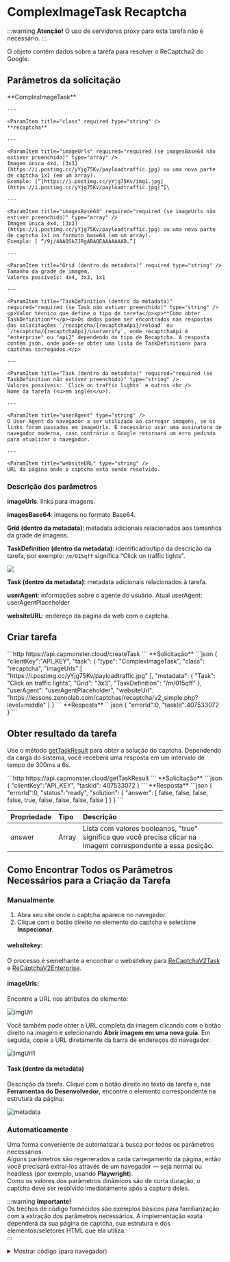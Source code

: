﻿---
sidebar_position: 7
sidebar_label: ComplexImage Recaptcha (click)
---


<ArticleHead slug="captchas/recaptcha-click" />

# ComplexImageTask Recaptcha

<PriceBlockWrap>
  <PriceBlock title="reCAPTCHA 2 (3x3)" captchaId="complex-rc2_3x3"/>
  <PriceBlock title="reCAPTCHA 2 (3x3)" captchaId="complex-rc2_3x3_dynamic"/>
  <PriceBlock title="reCAPTCHA 2 (4x4)" captchaId="complex-rc2_4x4"/>
</PriceBlockWrap>

:::warning **Atenção!**
O uso de servidores proxy para esta tarefa não é necessário.
:::


O objeto contém dados sobre a tarefa para resolver o ReCaptcha2 do Google.


## Parâmetros da solicitação
<TabItem value="proxyless" label="RecaptchaV2EnterpriseTaskProxyless (sem proxy)" default className="bordered-panel">
    <ParamItem title="type" required type="string" />
    **ComplexImageTask**

    ---

    <ParamItem title="class" required type="string" />
    **recaptcha**

    ---

    <ParamItem title="imageUrls" required="required (se imagesBase64 não estiver preenchido)" type="array" />
    Imagem única 4x4, [3x3](https://i.postimg.cc/yYjg75Kv/payloadtraffic.jpg) ou uma nova parte de captcha 1x1 (em um array).
    Exemplo: [“[https://i.postimg.cc/yYjg75Kv/img1.jpg](https://i.postimg.cc/yYjg75Kv/payloadtraffic.jpg)”]\

    ---

    <ParamItem title="imagesBase64" required="required (se imageUrls não estiver preenchido)" type="array" />
    Imagem única 4x4, [3x3](https://i.postimg.cc/yYjg75Kv/payloadtraffic.jpg) ou uma nova parte de captcha 1x1 no formato base64 (em um array).
    Exemplo: [ “/9j/4AAQSkZJRgABAQEAAAAAAAD…”]

    ---

    <ParamItem title="Grid (dentro da metadata)" required type="string" />
    Tamanho da grade de imagem.
    Valores possíveis: 4x4, 3x3, 1x1

    ---

    <ParamItem title="TaskDefinition (dentro da metadata)" required="required (se Task não estiver preenchido)" type="string" />
    <p>Valor técnico que define o tipo de tarefa</p><p>**Como obter TaskDefinition**</p><p>Os dados podem ser encontrados nas respostas das solicitações `/recaptcha/{recaptchaApi}/reload` ou `/recaptcha/{recaptchaApi}/userverify`, onde recaptchaApi é "enterprise" ou "api2" dependendo do tipo de Recaptcha. A resposta contém json, onde pode-se obter uma lista de TaskDefinitions para captchas carregados.</p>

    ---

    <ParamItem title="Task (dentro da metadata)" required="required (se TaskDefinition não estiver preenchido)" type="string" />
    Valores possíveis: `Click on traffic lights` e outros <br />
    Nome da tarefa (<u>em inglês</u>).

    ---

    <ParamItem title="userAgent" type="string" />
    O User-Agent do navegador a ser utilizado ao carregar imagens, se os links foram passados em imageUrls. É necessário usar uma assinatura de navegador moderna, caso contrário o Google retornará um erro pedindo para atualizar o navegador.

    ---

    <ParamItem title="websiteURL" type="string" />
    URL da página onde o captcha está sendo resolvido.
  </TabItem>

### Descrição dos parâmetros

**imageUrls**: links para imagens.

**imagesBase64**: imagens no formato Base64.

**Grid (dentro da metadata)**: metadata adicionais relacionados aos tamanhos da grade de imagens.

**TaskDefinition (dentro da metadata)**: identificador/tipo da descrição da tarefa, por exemplo: `/m/015qff` significa "Click on traffic lights".

![](./images/recaptcha-click/taskdefinition.png)

**Task (dentro da metadata)**: metadata adicionais relacionados à tarefa.

**userAgent**: informações sobre o agente do usuário. Atual userAgent: userAgentPlaceholder

**websiteURL**: endereço da página da web com o captcha.

## Criar tarefa


<TabItem value="proxyless" label="RecaptchaV2TaskProxyless (sem proxy)" default className="method-panel">
<MethodItem>
  ```http
  https://api.capmonster.cloud/createTask
  ```
</MethodItem>
<MethodDescription>
**Solicitação**
```json
{
  "clientKey":"API_KEY",
  "task": {
    "type": "ComplexImageTask",
    "class": "recaptcha",
    "imageUrls":[ "https://i.postimg.cc/yYjg75Kv/payloadtraffic.jpg" ],
    "metadata": {
      "Task": "Click on traffic lights",
      "Grid": "3x3",
      "TaskDefinition": "/m/015qff"
    },
    "userAgent": "userAgentPlaceholder",
    "websiteUrl": "https://lessons.zennolab.com/captchas/recaptcha/v2_simple.php?level=middle"
  }
}
```
**Resposta**
```json
{
  "errorId":0,
  "taskId":407533072
}
```

</MethodDescription>
</TabItem>



## Obter resultado da tarefa
Use o método [getTaskResult](../api/methods/get-task-result.mdx) para obter a solução do captcha. Dependendo da carga do sistema, você receberá uma resposta em um intervalo de tempo de 300ms a 6s.

<TabItem value="proxyless" label="GeeTestTaskProxyless (sem proxy)" default className="method-panel-full">
    <MethodItem>
```http
https://api.capmonster.cloud/getTaskResult
```
    </MethodItem>
    <MethodDescription>
**Solicitação**
```json
{
  "clientKey":"API_KEY",
  "taskId": 407533072
}
```
**Resposta**
```json
{
  "errorId":0,
  "status":"ready",
  "solution": {
    "answer": [ false, false, false, false, true, false, false, false, false ]
  }
}
```
  </MethodDescription>
  </TabItem>

<br />

|**Propriedade**|**Tipo**|**Descrição**|
| :- | :- | :- |
|answer|Array|Lista com valores booleanos, "true" significa que você precisa clicar na imagem correspondente a essa posição.|

## Como Encontrar Todos os Parâmetros Necessários para a Criação da Tarefa

### Manualmente

1. Abra seu site onde o captcha aparece no navegador.
2. Clique com o botão direito no elemento do captcha e selecione **Inspecionar**.

#### websitekey:

O processo é semelhante a encontrar o websitekey para [ReCaptchaV2Task](https://docs.capmonster.cloud/pt-br/docs/captchas/no-captcha-task#como-encontrar-todos-os-parâmetros-necessários-para-a-criação-da-tarefa) e [ReCaptchaV2Enterprise](https://docs.capmonster.cloud/pt-br/docs/captchas/recaptcha-v2-enterprise-task#como-encontrar-todos-os-parâmetros-necessários-para-a-criação-da-tarefa).

#### imageUrls:

Encontre a URL nos atributos do elemento:

![imgUrl](images\recaptcha-click\img-url-elements.png)

Você também pode obter a URL completa da imagem clicando com o botão direito na imagem e selecionando **Abrir imagem em uma nova guia**. Em seguida, copie a URL diretamente da barra de endereços do navegador.

![imgUrl1](images\recaptcha-click\recap-img-url.png)

#### Task (dentro da metadata)

Descrição da tarefa. Clique com o botão direito no texto da tarefa e, nas **Ferramentas do Desenvolvedor**, encontre o elemento correspondente na estrutura da página:

![metadata](images\recaptcha-click\metadata.png)

### Automaticamente

Uma forma conveniente de automatizar a busca por todos os parâmetros necessários.  
Alguns parâmetros são regenerados a cada carregamento da página, então você precisará extraí-los através de um navegador — seja normal ou headless (por exemplo, usando **Playwright**).  
Como os valores dos parâmetros dinâmicos são de curta duração, o captcha deve ser resolvido imediatamente após a captura deles.

:::warning **Importante!**  
Os trechos de código fornecidos são exemplos básicos para familiarização com a extração dos parâmetros necessários. A implementação exata dependerá da sua página de captcha, sua estrutura e dos elementos/seletores HTML que ela utiliza.  
:::

<Tabs className="full-width-tabs filled-tabs request-tabs">
  <TabItem value="js" label="JavaScript" default className="method-panel">
    <details>
      <summary>Mostrar código (para navegador)</summary>
      ```js
      const img = document.querySelector('img.rc-image-tile-33') || document.querySelector('img.rc-image-tile-44');
      const src = img ? img.src : null;
      console.log(src);

      // Descrição da tarefa
      const descEl =
        document.querySelector('.rc-imageselect-desc-no-canonical') ||
        document.querySelector('.rc-imageselect-desc');

      const taskDescription = descEl
        ? descEl.textContent.trim()
        : 'Descrição da tarefa não encontrada';

      console.log(taskDescription);

      // Número de blocos visíveis
      const tiles = document.querySelectorAll('.rc-imageselect-tile');
      const visibleTiles = Array.from(tiles).filter(tile => tile.offsetParent !== null);

      const tileCount = visibleTiles.length;

      let gridSize;
      if (tileCount === 9) {
        gridSize = '3x3';
      } else if (tileCount === 16) {
        gridSize = '4x4';
      } else if (tileCount === 25) {
        gridSize = '5x5';
      } else {
        gridSize = 'Desconhecido';
      }

      console.log(`Tamanho da grade: ${gridSize}`);
      ```
    </details>
    <details>
      <summary>Mostrar código (Node.js)</summary>
      ```js
      import { chromium } from "playwright";

      async function extractCaptchaInfo() {
        const browser = await chromium.launch({ headless: false });
        const page = await browser.newPage();

        const url =
          "https://lessons.zennolab.com/captchas/recaptcha/v2_simple.php?level=high";
        await page.goto(url);

        const frames = page.frames();
        const checkboxFrame = frames.find((f) => f.url().includes("api2/anchor"));

        if (!checkboxFrame) {
          console.error("Iframe de checkbox para reCAPTCHA não encontrado");
          await browser.close();
          return;
        }

        const checkbox = await checkboxFrame.waitForSelector("#recaptcha-anchor", {
          timeout: 5000,
        });
        await checkbox.click();

        await page.waitForTimeout(1000);
        const updatedFrames = page.frames();
        const challengeFrame = updatedFrames.find((f) =>
          f.url().includes("api2/bframe")
        );

        if (!challengeFrame) {
          console.error("Iframe de desafio para reCAPTCHA não encontrado");
          await browser.close();
          return;
        }

        // Imagem
        const img =
          (await challengeFrame.$("img.rc-image-tile-33")) ||
          (await challengeFrame.$("img.rc-image-tile-44"));
        const src = img ? await img.getAttribute("src") : null;
        console.log("Imagem:", src);

        // Tarefa
        try {
          await challengeFrame.waitForSelector(
            ".rc-imageselect-desc-no-canonical, .rc-imageselect-desc",
            {
              timeout: 5000,
            }
          );
          const taskDescription = await challengeFrame.$eval(
            ".rc-imageselect-desc-no-canonical, .rc-imageselect-desc",
            (el) => {
              const strong = el.querySelector("strong");
              const text = strong ? strong.textContent.trim() : "Não encontrado";
              return text;
            }
          );
          console.log("Tarefa: selecione todas as imagens com:", taskDescription);
        } catch (error) {
          console.log("Descrição da tarefa não encontrada.");
        }

        // Tamanho da grade
        const tiles = await challengeFrame.$$(".rc-imageselect-tile");
        const visibleTiles = await Promise.all(tiles.map((tile) => tile.isVisible()));
        const tileCount = visibleTiles.filter(Boolean).length;

        let gridSize;
        if (tileCount === 9) {
          gridSize = "3x3";
        } else if (tileCount === 16) {
          gridSize = "4x4";
        } else if (tileCount === 25) {
          gridSize = "5x5";
        } else {
          gridSize = "Desconhecido";
        }

        console.log(`Tamanho da grade: ${gridSize}`);

        await browser.close();
      }

      extractCaptchaInfo();
      ```
    </details>
  </TabItem>

  <TabItem value="python" label="Python" className="method-panel">
    <details>
      <summary>Mostrar código</summary>
      ```python
      import asyncio
      from playwright.async_api import async_playwright

      async def extract_captcha_info():
          async with async_playwright() as p:
              browser = await p.chromium.launch(headless=False)
              page = await browser.new_page()

              await page.goto("https://lessons.zennolab.com/captchas/recaptcha/v2_simple.php?level=high")

              # Encontrar o iframe do checkbox
              checkbox_frame = next((f for f in page.frames if "api2/anchor" in f.url), None)
              if not checkbox_frame:
                  print("Iframe de checkbox para reCAPTCHA não encontrado")
                  await browser.close()
                  return

              checkbox = await checkbox_frame.wait_for_selector("#recaptcha-anchor", timeout=5000)
              await checkbox.click()

              await page.wait_for_timeout(1000)

              # Encontrar o iframe de desafio
              challenge_frame = next((f for f in page.frames if "api2/bframe" in f.url), None)
              if not challenge_frame:
                  print("Iframe de desafio para reCAPTCHA não encontrado")
                  await browser.close()
                  return

              # Imagem: procurar por classes rc-image-tile-33 ou rc-image-tile-44
              img = await challenge_frame.query_selector("img.rc-image-tile-33") or await challenge_frame.query_selector("img.rc-image-tile-44")
              src = await img.get_attribute("src") if img else None
              print("Imagem:", src)

              # Tarefa
              try:
                  await challenge_frame.wait_for_selector(".rc-imageselect-desc-no-canonical, .rc-imageselect-desc", timeout=5000)
                  task_text = await challenge_frame.eval_on_selector(
                      ".rc-imageselect-desc-no-canonical, .rc-imageselect-desc",
                      "el => el.querySelector('strong')?.textContent?.trim() || 'Não encontrado'"
                  )
                  print("Tarefa: selecione todas as imagens com:", task_text)
              except:
                  print("Descrição da tarefa não encontrada.")

              # Tamanho da grade
              tiles = await challenge_frame.query_selector_all(".rc-imageselect-tile")
              visible_count = 0
              for tile in tiles:
                  if await tile.is_visible():
                      visible_count += 1

              if visible_count == 9:
                  grid = "3x3"
              elif visible_count == 16:
                  grid = "4x4"
              elif visible_count == 25:
                  grid = "5x5"
              else:
                  grid = "Desconhecido"

              print("Tamanho da grade:", grid)
              await browser.close()

      asyncio.run(extract_captcha_info())
      ```
    </details>
  </TabItem>

  <TabItem value="csharp" label="C#" className="method-panel">
    <details>
      <summary>Mostrar código</summary>
      ```csharp
      using System;
      using System.Linq;
      using System.Threading.Tasks;
      using Microsoft.Playwright;

      class Program
      {
          public static async Task Main()
          {
              using var playwright = await Playwright.CreateAsync();
              var browser = await playwright.Chromium.LaunchAsync(new() { Headless = false });
              var page = await browser.NewPageAsync();

              await page.GotoAsync("https://lessons.zennolab.com/captchas/recaptcha/v2_simple.php?level=high");

              var checkboxFrame = page.Frames.FirstOrDefault(f => f.Url.Contains("api2/anchor"));
              if (checkboxFrame == null)
              {
                  Console.WriteLine("Iframe de checkbox para reCAPTCHA não encontrado");
                  await browser.CloseAsync();
                  return;
              }

              var checkbox = await checkboxFrame.WaitForSelectorAsync("#recaptcha-anchor");
              await checkbox.ClickAsync();

              await page.WaitForTimeoutAsync(1000);

              var challengeFrame = page.Frames.FirstOrDefault(f => f.Url.Contains("api2/bframe"));
              if (challengeFrame == null)
              {
                  Console.WriteLine("Iframe de desafio para reCAPTCHA não encontrado");
                  await browser.CloseAsync();
                  return;
              }

              // Procurar imagem com classes rc-image-tile-33 ou rc-image-tile-44
              var img = await challengeFrame.QuerySelectorAsync("img.rc-image-tile-33") ?? await challengeFrame.QuerySelectorAsync("img.rc-image-tile-44");
              var src = img != null ? await img.GetAttributeAsync("src") : null;
              Console.WriteLine("Imagem: " + src);

              try
              {
                  await challengeFrame.WaitForSelectorAsync(".rc-imageselect-desc-no-canonical, .rc-imageselect-desc");
                  var taskText = await challengeFrame.EvalOnSelectorAsync<string>(
                      ".rc-imageselect-desc-no-canonical, .rc-imageselect-desc",
                      @"el => {
                          const strong = el.querySelector('strong');
                          return strong ? strong.textContent.trim() : 'Não encontrado';
                      }");
                  Console.WriteLine("Tarefa: selecione todas as imagens com: " + taskText);
              }
              catch
              {
                  Console.WriteLine("Descrição da tarefa não encontrada.");
              }

              var tiles = await challengeFrame.QuerySelectorAllAsync(".rc-imageselect-tile");
              int visibleCount = 0;
              foreach (var tile in tiles)
              {
                  if (await tile.IsVisibleAsync())
                      visibleCount++;
              }

              string gridSize = visibleCount switch
              {
                  9 => "3x3",
                  16 => "4x4",
                  25 => "5x5",
                  _ => "Desconhecido"
              };

              Console.WriteLine("Tamanho da grade: " + gridSize);
              await browser.CloseAsync();
          }
      }
      ```
    </details>
  </TabItem>
</Tabs>

## Usar biblioteca SDK

<Tabs className="full-width-tabs filled-tabs request-tabs" groupId="captcha-type">
  <TabItem value="js" label="JavaScript" default className="method-panel">
    ```js
    // https://github.com/ZennoLab/capmonstercloud-client-js

    import { CapMonsterCloudClientFactory, ClientOptions, ComplexImageRecaptchaRequest } from '@zennolab_com/capmonstercloud-client';

    document.addEventListener('DOMContentLoaded', async () => {
      const cmcClient = CapMonsterCloudClientFactory.Create(new ClientOptions({ clientKey: '<sua chave API do capmonster.cloud>' })); 
      console.log(await cmcClient.getBalance());

      const complexImageRecaptchaRequest = new ComplexImageRecaptchaRequest({
        imageUrls: ['https://i.postimg.cc/yYjg75Kv/payloadtraffic.jpg'], // Substitua pelo valor correto
        metaData: {
          Grid: '3x3', 
          Task: 'Por favor clique em cada imagem que contenha uma montanha',
          TaskDefinition: '/m/015qff',
        },
        websiteURL: 'https://lessons.zennolab.com/captchas/recaptcha/v2_simple.php?level=middle', // URL da página com captcha 
      });

      console.log(await cmcClient.Solve(complexImageRecaptchaRequest));
    });
    ```
	
  </TabItem>
  
  <TabItem value="python" label="Python" className="method-panel">
    ```python
    # https://github.com/ZennoLab/capmonstercloud-client-python

    import asyncio
    from capmonstercloudclient import CapMonsterClient, ClientOptions
    from capmonstercloudclient.requests import RecaptchaComplexImageTaskRequest

    client_options = ClientOptions(api_key="sua_chave_api")  # Sua chave API do CapMonster Cloud
    cap_monster_client = CapMonsterClient(options=client_options)

    complex_image_recaptcha_request = RecaptchaComplexImageTaskRequest(
        imagesUrls=["https://i.postimg.cc/yYjg75Kv/payloadtraffic.jpg"],  # Substitua pelo valor correto
        metadata={
            "Task": "Clique nos semáforos",
            "Grid": "3x3",
            "TaskDefinition": "/m/015qff",
            "websiteUrl": "https://lessons.zennolab.com/captchas/recaptcha/v2_simple.php?level=middle",  # URL da página com captcha 
        }
    )

    async def solve_captcha():
        return await cap_monster_client.solve_captcha(complex_image_recaptcha_request)

    responses = asyncio.run(solve_captcha())
    print(responses)
    ```
	
  </TabItem>
  
  <TabItem value="csharp" label="C#" className="method-panel">
    ```csharp
    // https://github.com/ZennoLab/capmonstercloud-client-dotnet

    using Zennolab.CapMonsterCloud.Requests;
    using Zennolab.CapMonsterCloud;

    class Program
    {
        static async Task Main(string[] args)
        {
            var clientOptions = new ClientOptions
            {
                ClientKey = "sua_chave_api" //  Sua chave API do CapMonster Cloud
            };

            var cmCloudClient = CapMonsterCloudClientFactory.Create(clientOptions);

            var complexImageRecaptchaRequest = new RecaptchaComplexImageTaskRequest
            {
                ImageUrls = new[] { "https://i.postimg.cc/yYjg75Kv/payloadtraffic.jpg" }, // Substitua pelo valor correto
                Metadata = new RecaptchaComplexImageTaskRequest.RecaptchaMetadata
                {
                    Task = "Clique nos semáforos",
                    Grid = RecaptchaComplexImageTaskRequest.RecaptchaMetadata.GridSize.Grid3x3, 
                    TaskDefinition = "/m/015qff", 
                }
            };

            var complexImageRecaptchaResult = await cmCloudClient.SolveAsync(complexImageRecaptchaRequest);

            Console.WriteLine("Solução do Captcha: " + string.Join(", ", complexImageRecaptchaResult.Solution.Answer));
        }
    }
    ```
	
  </TabItem>
</Tabs>

